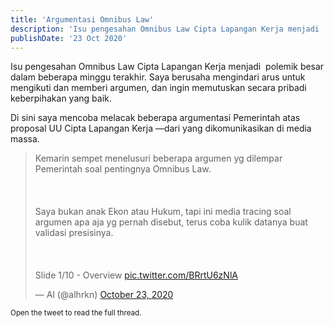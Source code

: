 ```yaml
---
title: 'Argumentasi Omnibus Law'
description: 'Isu pengesahan Omnibus Law Cipta Lapangan Kerja menjadi  polemik besar dalam beberapa minggu terakhir. Saya berusaha mengindari arus untuk mengikuti dan memberi argumen, dan ingin memutuskan secara pribadi keberpihakan yang baik. Di sini saya mencoba melacak beberapa argumentasi Pemerintah atas proposal UU Cipta Lapangan Kerja —dari yang dikomunikasikan di media massa.'
publishDate: '23 Oct 2020'
---
```


Isu pengesahan Omnibus Law Cipta Lapangan Kerja menjadi  polemik besar dalam beberapa minggu terakhir. Saya berusaha mengindari arus untuk mengikuti dan memberi argumen, dan ingin memutuskan secara pribadi keberpihakan yang baik.

Di sini saya mencoba melacak beberapa argumentasi Pemerintah atas proposal UU Cipta Lapangan Kerja —dari yang dikomunikasikan di media massa.

<blockquote class="twitter-tweet"><p lang="in" dir="ltr">Kemarin sempet menelusuri beberapa argumen yg dilempar Pemerintah soal pentingnya Omnibus Law.<br></br><br></br>Saya bukan anak Ekon atau Hukum, tapi ini media tracing soal argumen apa aja yg pernah disebut, terus coba kulik datanya buat validasi presisinya.<br></br><br></br>Slide 1/10 - Overview <a href="https://t.co/BRrtU6zNlA">pic.twitter.com/BRrtU6zNlA</a></p>&mdash; Al (@alhrkn) <a href="https://twitter.com/alhrkn/status/1319623350797230085?ref_src=twsrc%5Etfw">October 23, 2020</a></blockquote> <script async src="https://platform.twitter.com/widgets.js" charset="utf-8"></script>

<small> Open the tweet to read the full thread.</small>